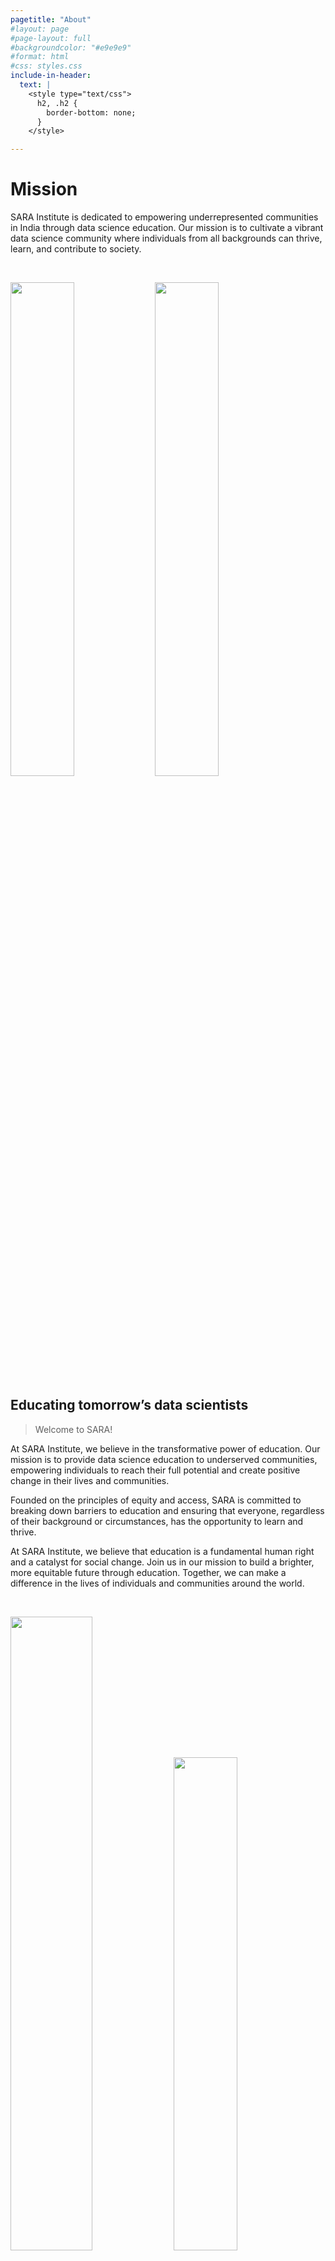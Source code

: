 ```yaml
---
pagetitle: "About"
#layout: page
#page-layout: full
#backgroundcolor: "#e9e9e9"
#format: html
#css: styles.css
include-in-header: 
  text: |
    <style type="text/css">
      h2, .h2 {
        border-bottom: none;
      }
    </style>

---
```


# Mission

[SARA Institute is dedicated to empowering underrepresented communities in India through data science education. Our mission is to cultivate a vibrant data science community where individuals from all backgrounds can thrive, learn, and contribute to society.]{.p-mission}

<br>

::: {.col}
::: {.card}

::: {.centering}

![](images/visit-rj.jpg){width=45%}
![](images/visit-hr.jpg){width=45%}

:::

## Educating tomorrow's data scientists

> Welcome to SARA!

At SARA Institute, we believe in the transformative power of education. Our mission is to provide data science education to underserved communities, empowering individuals to reach their full potential and create positive change in their lives and communities.

Founded on the principles of equity and access, SARA is committed to breaking down barriers to education and ensuring that everyone, regardless of their background or circumstances, has the opportunity to learn and thrive.

At SARA Institute, we believe that education is a fundamental human right and a catalyst for social change. Join us in our mission to build a brighter, more equitable future through education. Together, we can make a difference in the lives of individuals and communities around the world.

:::
:::

<br>

::: {.col}
::: {.card}

::: {.centering}
![](images/founders_sara.jpg){width=51%}
![](images/koli-family.jpg){width=45%}
:::

## Who we are

The Sara Education Trust (Registered) was established by Dr. Ajay Koli and Dr. Kiran Koli, visionaries committed to transforming education. Their dedication to providing accessible learning opportunities led to the inception of the Savitribai Ramabai Institute of Data Science (SARA Institute) on April 5, 2023.

At SARA, we believe in the power of education without barriers. That's why we offer tuition-free courses in data science, computer skills, English language proficiency, and research methodologies to all students.

Before embarking on their mission with SARA, Dr. Ajay and Dr. Kiran served as full-time Assistant Professors at various private universities. Today, their sole focus is on nurturing SARA Institute's educational initiatives.

Based in Sonipat, they reside in a rented house, juggling their roles as educators and recently embracing parenthood with the arrival of their ❤️ beautiful daughter.

Their journey is indebted to the support and collaboration of the Ambedkar Educational Society, Sonipat, for graciously permitting SARA Institute to conduct classes at the esteemed Ambedkar Bhawan, Sonipat.

With a steadfast commitment to excellence and inclusivity, Dr. Ajay and Dr. Kiran continue to inspire and empower students on their educational journey at SARA Institute.
:::
:::

<br>
